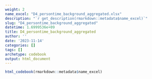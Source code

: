 ```yaml
---
weight: 2
name_excel: "D4_persontime_background_aggregated.xlsx"
description: "`r get_description(rmarkdown::metadata$name_excel)`"
slug: "D4_persontime_background_aggregated"
datetime: 1.6999536e+09
title: D4_persontime_background_aggregated
author: ''
date: '2023-11-14'
categories: []
tags: []
archetype: codebook
output: html_document
---
```


```r
html_codebook(rmarkdown::metadata$name_excel)
```
